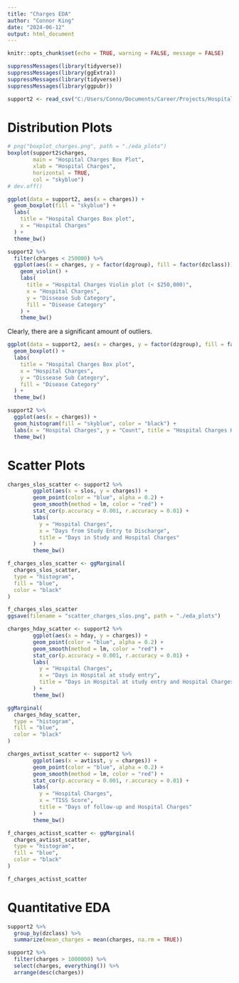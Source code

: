 ```yaml
---
title: "Charges EDA"
author: "Connor King"
date: "2024-06-12"
output: html_document
---
```


```r
knitr::opts_chunk$set(echo = TRUE, warning = FALSE, message = FALSE)
```


```r
suppressMessages(library(tidyverse))
suppressMessages(library(ggExtra))
suppressMessages(library(tidyverse))
suppressMessages(library(ggpubr))
```

```r
support2 <- read_csv("C:/Users/Conno/Documents/Career/Projects/Hospital_Charges/data/support2.csv")
```
# Distribution Plots

```r
# png("boxplot_charges.png", path = "./eda_plots")
boxplot(support2$charges,
        main = "Hospital Charges Box Plot",
        xlab = "Hospital Charges",
        horizontal = TRUE,
        col = "skyblue")
# dev.off()
```


```r
ggplot(data = support2, aes(x = charges)) +
  geom_boxplot(fill = "skyblue") +
  labs(
    title = "Hospital Charges Box plot",
    x = "Hospital Charges"
  ) +
  theme_bw()
```



```r
support2 %>% 
  filter(charges < 250000) %>% 
  ggplot(aes(x = charges, y = factor(dzgroup), fill = factor(dzclass))) +
    geom_violin() +
    labs(
      title = "Hospital Charges Violin plot (< $250,000)",
      x = "Hospital Charges",
      y = "Dissease Sub Category",
      fill = "Disease Category"
    ) +
    theme_bw()
```


Clearly, there are a significant amount of outliers.

```r
ggplot(data = support2, aes(x = charges, y = factor(dzgroup), fill = factor(dzclass))) +
  geom_boxplot() +
  labs(
    title = "Hospital Charges Box plot",
    x = "Hospital Charges",
    y = "Dissease Sub Category",
    fill = "Disease Category"
  ) +
  theme_bw()
```
```r
support2 %>% 
  ggplot(aes(x = charges)) +
  geom_histogram(fill = "skyblue", color = "black") +
  labs(x = "Hospital Charges", y = "Count", title = "Hospital Charges Histogram") +
  theme_bw()
```

# Scatter Plots

```r
charges_slos_scatter <- support2 %>% 
        ggplot(aes(x = slos, y = charges)) + 
        geom_point(color = "blue", alpha = 0.2) +
        geom_smooth(method = lm, color = "red") +
        stat_cor(p.accuracy = 0.001, r.accuracy = 0.01) +
        labs(
          y = "Hospital Charges",
          x = "Days from Study Entry to Discharge",
          title = "Days in Study and Hospital Charges"
        ) +
        theme_bw()

f_charges_slos_scatter <- ggMarginal(
  charges_slos_scatter,
  type = "histogram",
  fill = "blue",
  color = "black"
)

f_charges_slos_scatter
ggsave(filename = "scatter_charges_slos.png", path = "./eda_plots")
```


```r
charges_hday_scatter <- support2 %>% 
        ggplot(aes(x = hday, y = charges)) + 
        geom_point(color = "blue", alpha = 0.2) +
        geom_smooth(method = lm, color = "red") +
        stat_cor(p.accuracy = 0.001, r.accuracy = 0.01) +
        labs(
          y = "Hospital Charges",
          x = "Days in Hospital at study entry",
          title = "Days in Hospital at study entry and Hospital Charges"
        ) +
        theme_bw()

ggMarginal(
  charges_hday_scatter,
  type = "histogram",
  fill = "blue",
  color = "black"
)
```

```r
charges_avtisst_scatter <- support2 %>% 
        ggplot(aes(x = avtisst, y = charges)) + 
        geom_point(color = "blue", alpha = 0.2) +
        geom_smooth(method = lm, color = "red") +
        stat_cor(p.accuracy = 0.001, r.accuracy = 0.01) +
        labs(
          y = "Hospital Charges",
          x = "TISS Score",
          title = "Days of follow-up and Hospital Charges"
        ) +
        theme_bw()

f_charges_actisst_scatter <- ggMarginal(
  charges_avtisst_scatter,
  type = "histogram",
  fill = "blue",
  color = "black"
)

f_charges_actisst_scatter
```


# Quantitative EDA

```r
support2 %>%
  group_by(dzclass) %>% 
  summarize(mean_charges = mean(charges, na.rm = TRUE))
```

```r
support2 %>% 
  filter(charges > 1000000) %>% 
  select(charges, everything()) %>%
  arrange(desc(charges))
```

